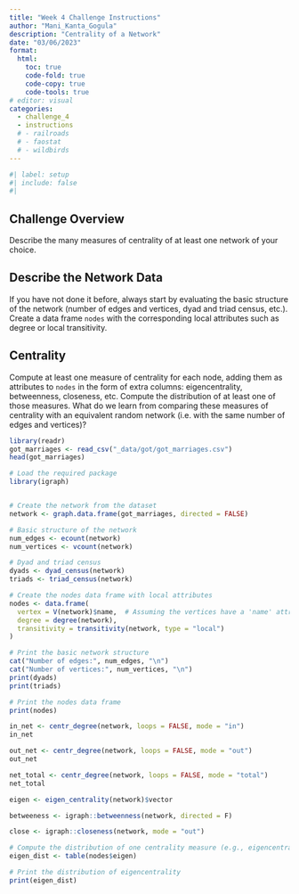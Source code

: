 ```yaml
---
title: "Week 4 Challenge Instructions"
author: "Mani_Kanta_Gogula"
description: "Centrality of a Network"
date: "03/06/2023"
format:
  html:
    toc: true
    code-fold: true
    code-copy: true
    code-tools: true
# editor: visual
categories: 
  - challenge_4
  - instructions
  # - railroads
  # - faostat
  # - wildbirds
---
```


```r
#| label: setup
#| include: false
#| 
```

## Challenge Overview

Describe the many measures of centrality of at least one network of your choice.

## Describe the Network Data

If you have not done it before, always start by evaluating the basic structure of the network (number of edges and vertices, dyad and triad census, etc.). Create a data frame `nodes` with the corresponding local attributes such as degree or local transitivity.

## Centrality

Compute at least one measure of centrality for each node, adding them as attributes to `nodes` in the form of extra columns: eigencentrality, betweenness, closeness, etc. Compute the distribution of at least one of those measures. What do we learn from comparing these measures of centrality with an equivalent random network (i.e. with the same number of edges and vertices)?

```r
library(readr)
got_marriages <- read_csv("_data/got/got_marriages.csv")
head(got_marriages)
```
```r
# Load the required package
library(igraph)


# Create the network from the dataset
network <- graph.data.frame(got_marriages, directed = FALSE)

# Basic structure of the network
num_edges <- ecount(network)
num_vertices <- vcount(network)

# Dyad and triad census
dyads <- dyad_census(network)
triads <- triad_census(network)

# Create the nodes data frame with local attributes
nodes <- data.frame(
  vertex = V(network)$name,  # Assuming the vertices have a 'name' attribute
  degree = degree(network),
  transitivity = transitivity(network, type = "local")
)

# Print the basic network structure
cat("Number of edges:", num_edges, "\n")
cat("Number of vertices:", num_vertices, "\n")
print(dyads)
print(triads)

# Print the nodes data frame
print(nodes)


```
```r
in_net <- centr_degree(network, loops = FALSE, mode = "in")
in_net

out_net <- centr_degree(network, loops = FALSE, mode = "out")
out_net

net_total <- centr_degree(network, loops = FALSE, mode = "total")
net_total

```


```r
eigen <- eigen_centrality(network)$vector

betweeness <- igraph::betweenness(network, directed = F)

close <- igraph::closeness(network, mode = "out")
```

```r


# Compute the distribution of one centrality measure (e.g., eigencentrality)
eigen_dist <- table(nodes$eigen)

# Print the distribution of eigencentrality
print(eigen_dist)


```



